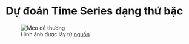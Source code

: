 # Dự đoán Time Series dạng thứ bậc

<figure>
  <img src="../images/06/hierachical.png" alt="Mèo dễ thương">
  <figcaption>Hình ảnh được lấy từ <a href="https://example.com">nguồn</a></figcaption>
</figure>